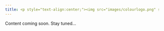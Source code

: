 ---
title: <p style="text-align:center;"><img src="images/colourlogo.png" style="width:640px;height:125px"></p>
---

Content coming soon. Stay tuned...